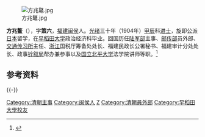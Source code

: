 {{Multiple issues|
{{Update|time=2022-04-02T12:30:50+00:00}}
{{Refimprove|time=2022-04-02T12:30:50+00:00}}
}}
[[File:方兆鼇.jpg|thumb]]

'''方兆鳌'''（{{bd|?||?|}}），字'''策六'''，[[福建|福建]][[闽侯|闽侯]]人。[[光绪|光绪]]三十年（1904年）[[甲辰|甲辰]]科[[进士|进士]]，旋即公派[[日本|日本]]留学，在[[早稻田大学|早稻田大学]]政治经济科毕业。回国历任[[陆军部|陆军部]]主事、[[邮传部|邮传部]]员外郎、[[交通传习所|交通传习所]]主任、[[浙江|浙江]]国税厅筹备处处长、福建民政长公署秘书、福建审计分处处长、政事[[铨叙局|铨叙局]]帮办兼参事以及[[国立北平大学|国立北平大学]]法学院讲师等职。<ref>{{cite web | language =  | publisher = 中华方氏网 | title = 方氏近现代名人 | url = http://10000xing.cn/x056/2008files/20090302144728419.html | author =  | date =  | accessdate =  | archive-date = 2009-07-29 | archive-url = https://web.archive.org/web/20090729002915/http://www.10000xing.cn/x056/2008files/20090302144728419.html | dead-url = no }}</ref>

==参考资料==
{{reflist}}

{{-}}
{{清朝人物小作品}}
{{清朝官員小作品}}
{{中國政治人物小作品}}

{{光緒三十年甲辰恩科殿試金榜}}

{{DEFAULTSORT:Fang方}}

[[Category:清朝主事|Category:清朝主事]]
[[Category:闽侯人|Category:闽侯人]]
[[Category:方姓|Z]]
[[Category:清朝員外郎|Category:清朝員外郎]]
[[Category:早稻田大學校友|Category:早稻田大學校友]]